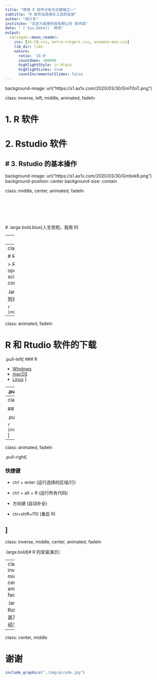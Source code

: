 ```yaml
---
title: "使用 R 软件分析光合数据之一"
subtitle: "R 软件及其相关工具的安装"
author: "祝介东"
institute: "北京力高泰科技有限公司 技术部"
date: "`r Sys.Date()` 修改"
output:
  xaringan::moon_reader:
    css: [zh-CN.css, extra-rutgers.css, animate-min.css]
    lib_dir: libs
    nature:
      ratio: '16:9'
      countdown: 300000
      highlightStyle: ir-black
      highlightLines: true
      countIncrementalSlides: false
---
```

background-image: url("https://s1.ax1x.com/2020/03/30/GmT0oT.png")

class: inverse, left, middle, animated, fadeIn

# 1. R 软件

# 2. Rstudio 软件

# 3. Rstudio 的基本操作
---
background-image: url("https://s1.ax1x.com/2020/03/30/Gmbxk6.png")
background-position: center
background-size: contain

class: middle, center, animated, fadeIn

<br />
<br />
<br />
<br />
<br />
# .large.bold.blue[人生苦短，我用 R]

---
class: animated, fadeIn

# R 软件 

R 是一款专用于统计计算和图形的自由软件，是由统计学家编写的软件。

- 免费

- 非常多的软件包支持 ([pakcages](https://mirrors.tuna.tsinghua.edu.cn/CRAN/))

- 跨平台

- 简单易学

---
class: animated, fadeIn

# Rstudio

> RStudio’s mission is to create free and open-source software for data science, scientific research, and technical communication. 

.large.bold.tomato[其出品的 Rstudio 软件则是用 R 写代码的最佳搭档！]

```r
include_graphics("./img/timeline.png")
```



---
class: animated, fadeIn

# R 和 Rtudio 软件的下载


.pull-left[
### R

- [Windows](https://mirrors.tuna.tsinghua.edu.cn/CRAN/bin/windows/)
- [macOS](https://mirrors.tuna.tsinghua.edu.cn/CRAN/bin/macosx/)
- [Linux](https://mirrors.tuna.tsinghua.edu.cn/CRAN/bin/linux/)
]

--
.pull-right[

### RStudio: 

- [Download](https://rstudio.com/products/rstudio/download/)
]

<br />
<br />
.blue[R 软件是具体执行分析的软件， Rsutdio 则为我们写代码的一个环境。即 R 是具体执行代码，进行分析工作的部分，是核心部分，我们可以没有 Rstudio，但不能没有 R，Rsutido 使我们能够更方便的进行代码编写。]
---
class: animated, fadeIn


## RStudio 界面

.pull-left[

```r
include_graphics("http://www.sthda.com/sthda/RDoc/images/rstudio.png")
```
]

--
class: animated, fadeIn

.pull-right[

### 快捷键

- ctrl + enter (运行选择的区域/行)

- ctrl + alt + R (运行所有代码)

- 方向键 (自动补全)

- ctr+shift+f10 (重启 R)

]
---
class: inverse, middle, center, animated, fadeIn

.large.bold[# R 的安装演示]


---
class: inverse, middle, center, animated, fadeIn

.large.bold[# Rstudio 的安装及简单介绍演示]


---

class: center, middle

# 谢谢
```r
include_graphics("./img/qrcode.jpg")
```
